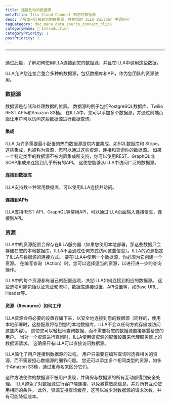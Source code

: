 ```yaml
---
title: 连接到你的数据源
metaTitle: Illa Cloud Connect 到您的数据源
desc: 了解如何连接到您的数据源，并在您的 ILLA Builder 中调用它
tagCategory: doc_menu_data_source_connect_click
categoryName: 👋 Introduction
categoryPriority: 1
postPriority: 1
---
```


* * *

## <Heading hidden>连接到你的数据源</Heading>

通过此篇，了解如何使用ILLA连接到您的数据源，并且在ILLA中调用这些数据。

ILLA允许您连接合整合多种的数据源，包括数据库和API，作为您团队的资源使用。

### 数据源

数据源是存储和处理数据的位置。 数据源的例子包括PostgreSQL数据库、Twilio REST APIs和Amazon S3桶。 在ILLA中，您可以添加多个数据源，并通过前端页面让用户可以访问这些数据源进行数据查询。

#### 集成

ILLA 为许多需要最小配置的热门数据源提供内置集成，如SQL数据库和 Stripe。 这些集成，也被称为资源，您可以通过这些资源，连接和查询你的数据源。 如果一个特定类型的数据源不被内置集成所支持，你可以使用REST、GraphQL或SOAP集成来连接到几乎所有的API。 这使您能够从ILLA中访问广泛的数据源。

#### 连接到数据库

ILLA支持数十种常用数据库，可以使用ILLA连接并访问。

#### 连接到APIs

ILLA支持REST API、GraphQL等常用API，可以通过ILLA页面输入连接信息，连接到API。

### 资源

ILLA中的资源配置会保存在ILLA服务器（如果您使用本地部署，那这些数据只会存储在您的本地数据库，ILLA不会通过任何方式访问这些信息）。ILLA的资源指定了ILLA与数据源的连接方式。 要在ILLA中使用一个数据源，你必须为它创建一个资源。 在编写查询（Action）时，您可以选择适当的资源，以进行进一步的查询操作。

ILLA中的每个资源都有自己的配置选项，决定ILLA如何连接到相应的数据源。 这些选项可能包括认证凭证和流程、数据库连接设置、API设置等，如Base URL、Header等。

#### 资源（Resource）如何工作

ILLA资源会将必要的设置存储下来，以安全地连接到您的数据源（同样的，使用本地部署时，这些配置将存到您的本地数据库，ILLA不会以任何方式存储或访问这些内容）。 这使您可以轻松地查询数据，而不需要将您的数据源直接暴露给您的用户。 当对一个资源进行查询时，ILLA使用该资源的配置设置来代理服务器上的数据源请求。 这确保只有ILLA可以直接访问数据源。

ILLA简化了用户连接到数据源的过程。 用户只需要在编写查询时选择相关的资源，而不需要担心数据源的细节问题。 您还可以添加多个相同类型的资源，如多个Amazon S3桶，通过重命名来区分它们。

这种方法使你的数据源不被用户发现，并确保与数据源的所有互动都得到安全处理。 ILLA避免了对数据源进行客户端连接，以免暴露敏感信息，并对所有互动使用相同的条件。 此外，资源支持查询缓存，这可以减少对数据源的请求次数，并有可能降低成本。
